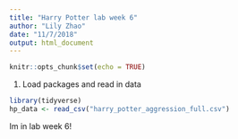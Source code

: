 ```yaml
---
title: "Harry Potter lab week 6"
author: "Lily Zhao"
date: "11/7/2018"
output: html_document
---
```


```r
knitr::opts_chunk$set(echo = TRUE)
```

1. Load packages and read in data
```r
library(tidyverse)
hp_data <- read_csv("harry_potter_aggression_full.csv")
```

Im in lab week 6!

